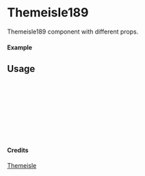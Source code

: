 
<Meta of={Themeisle189} title="Themeisle/Themeisle189" />

# Themeisle189

Themeisle189 component with different props.

#### Example

<Canvas of={Themeisle189.Primary} />

## Usage

```ts
import { Themeisle189 } from "yadl-ui";

const Example = () => {
  return (
      <Themeisle189 />
  );
};

export default Example;
```

#### Credits
[Themeisle](https://themeisle.com/illustrations/)
